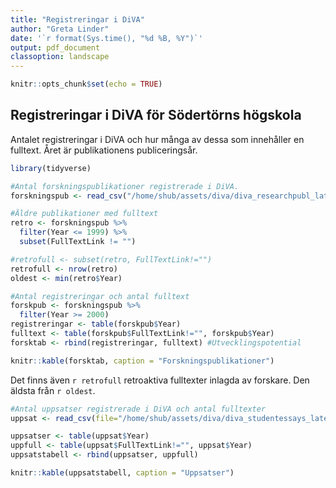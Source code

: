 ```yaml
---
title: "Registreringar i DiVA"
author: "Greta Linder"
date: '`r format(Sys.time(), "%d %B, %Y")`'
output: pdf_document
classoption: landscape
---
```


```r
knitr::opts_chunk$set(echo = TRUE)
```

## Registreringar i DiVA för Södertörns högskola

Antalet registreringar i DiVA och hur många av dessa som innehåller en fulltext. Året är publikationens publiceringsår.

```r
library(tidyverse)

#Antal forskningspublikationer registrerade i DiVA.
forskningspub <- read_csv("/home/shub/assets/diva/diva_researchpubl_latest.csv")

```

```r

#Äldre publikationer med fulltext
retro <- forskningspub %>%
  filter(Year <= 1999) %>%
  subset(FullTextLink != "")

#retrofull <- subset(retro, FullTextLink!="")
retrofull <- nrow(retro)
oldest <- min(retro$Year)

#Antal registreringar och antal fulltext
forskpub <- forskningspub %>%
  filter(Year >= 2000)
registreringar <- table(forskpub$Year)
fulltext <- table(forskpub$FullTextLink!="", forskpub$Year)
forsktab <- rbind(registreringar, fulltext) #Utvecklingspotential

knitr::kable(forsktab, caption = "Forskningspublikationer")
```

Det finns även `r retrofull` retroaktiva fulltexter inlagda av forskare. Den äldsta från `r oldest`.
```r

#Antal uppsatser registrerade i DiVA och antal fulltexter
uppsat <- read_csv(file="/home/shub/assets/diva/diva_studentessays_latest.csv")
```

```r

uppsatser <- table(uppsat$Year)
uppfull <- table(uppsat$FullTextLink!="", uppsat$Year)
uppsatstabell <- rbind(uppsatser, uppfull)

knitr::kable(uppsatstabell, caption = "Uppsatser")

```




